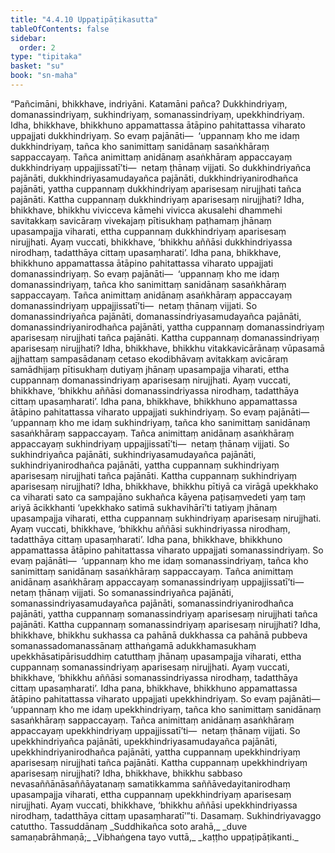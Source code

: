 ```yaml
---
title: "4.4.10 Uppaṭipāṭikasutta"
tableOfContents: false
sidebar:
  order: 2
type: "tipitaka"
basket: "su"
book: "sn-maha"
---
```



<DynamicBreadcrumb />

<Division number="510" book="sn-maha" bookNo="14" page="188">

<Paragraph number="1128" book="sn-maha">
“Pañcimāni, bhikkhave, indriyāni. Katamāni pañca? Dukkhindriyaṃ, domanassindriyaṃ, sukhindriyaṃ, somanassindriyaṃ, upekkhindriyaṃ. Idha, bhikkhave, bhikkhuno appamattassa ātāpino pahitattassa viharato uppajjati dukkhindriyaṃ. So evaṃ pajānāti—  ‘uppannaṃ kho me idaṃ dukkhindriyaṃ, tañca kho sanimittaṃ sanidānaṃ sasaṅkhāraṃ sappaccayaṃ. Tañca animittaṃ anidānaṃ asaṅkhāraṃ appaccayaṃ dukkhindriyaṃ uppajjissatī’ti—  netaṃ ṭhānaṃ vijjati. So dukkhindriyañca pajānāti, dukkhindriyasamudayañca pajānāti, dukkhindriyanirodhañca pajānāti, yattha cuppannaṃ dukkhindriyaṃ aparisesaṃ nirujjhati tañca pajānāti. Kattha cuppannaṃ dukkhindriyaṃ aparisesaṃ nirujjhati? Idha, bhikkhave, bhikkhu vivicceva kāmehi vivicca akusalehi dhammehi savitakkaṃ savicāraṃ vivekajaṃ pītisukhaṃ paṭhamaṃ jhānaṃ upasampajja viharati, ettha cuppannaṃ dukkhindriyaṃ aparisesaṃ nirujjhati. Ayaṃ vuccati, bhikkhave, ‘bhikkhu aññāsi dukkhindriyassa nirodhaṃ, tadatthāya cittaṃ upasaṃharati’.
</Paragraph>

<Paragraph number="1129" book="sn-maha">
Idha pana, bhikkhave, bhikkhuno appamattassa ātāpino pahitattassa viharato uppajjati domanassindriyaṃ. So evaṃ pajānāti—  ‘uppannaṃ kho me idaṃ domanassindriyaṃ, tañca kho sanimittaṃ sanidānaṃ sasaṅkhāraṃ sappaccayaṃ. Tañca animittaṃ anidānaṃ asaṅkhāraṃ appaccayaṃ domanassindriyaṃ uppajjissatī’ti—  netaṃ ṭhānaṃ vijjati. So domanassindriyañca pajānāti, domanassindriyasamudayañca pajānāti, domanassindriyanirodhañca pajānāti, yattha cuppannaṃ domanassindriyaṃ aparisesaṃ nirujjhati tañca pajānāti. Kattha cuppannaṃ domanassindriyaṃ aparisesaṃ nirujjhati? Idha, bhikkhave, bhikkhu vitakkavicārānaṃ vūpasamā ajjhattaṃ sampasādanaṃ cetaso ekodibhāvaṃ avitakkaṃ avicāraṃ samādhijaṃ pītisukhaṃ dutiyaṃ jhānaṃ upasampajja viharati, ettha cuppannaṃ domanassindriyaṃ aparisesaṃ nirujjhati. Ayaṃ vuccati, bhikkhave, ‘bhikkhu aññāsi domanassindriyassa nirodhaṃ, tadatthāya cittaṃ upasaṃharati’.
</Paragraph>

<Paragraph number="1130" book="sn-maha">
Idha pana, bhikkhave, bhikkhuno appamattassa ātāpino pahitattassa viharato uppajjati sukhindriyaṃ. So evaṃ pajānāti—  ‘uppannaṃ kho me idaṃ sukhindriyaṃ, tañca kho sanimittaṃ sanidānaṃ sasaṅkhāraṃ sappaccayaṃ. Tañca animittaṃ anidānaṃ asaṅkhāraṃ appaccayaṃ sukhindriyaṃ uppajjissatī’ti—  netaṃ ṭhānaṃ vijjati. So sukhindriyañca pajānāti, sukhindriyasamudayañca pajānāti, sukhindriyanirodhañca pajānāti, yattha cuppannaṃ sukhindriyaṃ aparisesaṃ nirujjhati tañca pajānāti. Kattha cuppannaṃ sukhindriyaṃ aparisesaṃ nirujjhati? Idha, bhikkhave, bhikkhu pītiyā ca virāgā upekkhako ca viharati sato ca sampajāno sukhañca kāyena paṭisaṃvedeti yaṃ taṃ ariyā ācikkhanti ‘upekkhako satimā sukhavihārī’ti tatiyaṃ jhānaṃ upasampajja viharati, ettha cuppannaṃ sukhindriyaṃ aparisesaṃ nirujjhati. Ayaṃ vuccati, bhikkhave, ‘bhikkhu aññāsi sukhindriyassa nirodhaṃ, tadatthāya cittaṃ upasaṃharati’.
</Paragraph>

<Paragraph number="1131" book="sn-maha">
Idha pana, bhikkhave, bhikkhuno appamattassa ātāpino pahitattassa viharato uppajjati somanassindriyaṃ. So evaṃ pajānāti—  ‘uppannaṃ kho me idaṃ somanassindriyaṃ, tañca kho sanimittaṃ sanidānaṃ sasaṅkhāraṃ sappaccayaṃ. Tañca animittaṃ anidānaṃ asaṅkhāraṃ appaccayaṃ somanassindriyaṃ uppajjissatī’ti—  netaṃ ṭhānaṃ vijjati. So somanassindriyañca pajānāti, somanassindriyasamudayañca pajānāti, somanassindriyanirodhañca pajānāti, yattha cuppannaṃ somanassindriyaṃ aparisesaṃ nirujjhati tañca pajānāti. Kattha cuppannaṃ somanassindriyaṃ aparisesaṃ nirujjhati? Idha, bhikkhave, bhikkhu sukhassa ca pahānā dukkhassa ca pahānā pubbeva somanassadomanassānaṃ atthaṅgamā adukkhamasukhaṃ upekkhāsatipārisuddhiṃ catutthaṃ jhānaṃ upasampajja viharati, ettha cuppannaṃ somanassindriyaṃ aparisesaṃ nirujjhati. Ayaṃ vuccati, bhikkhave, ‘bhikkhu aññāsi somanassindriyassa nirodhaṃ, tadatthāya cittaṃ upasaṃharati’.
</Paragraph>

<Paragraph number="1132" book="sn-maha">
Idha pana, bhikkhave, bhikkhuno appamattassa ātāpino pahitattassa viharato uppajjati upekkhindriyaṃ. So evaṃ pajānāti—  ‘uppannaṃ kho me idaṃ upekkhindriyaṃ, tañca kho sanimittaṃ sanidānaṃ sasaṅkhāraṃ sappaccayaṃ. Tañca animittaṃ anidānaṃ asaṅkhāraṃ appaccayaṃ upekkhindriyaṃ uppajjissatī’ti—  netaṃ ṭhānaṃ vijjati. So upekkhindriyañca pajānāti, upekkhindriyasamudayañca pajānāti, upekkhindriyanirodhañca pajānāti, yattha cuppannaṃ upekkhindriyaṃ aparisesaṃ nirujjhati tañca pajānāti. Kattha cuppannaṃ upekkhindriyaṃ aparisesaṃ nirujjhati? Idha, bhikkhave, bhikkhu sabbaso nevasaññānāsaññāyatanaṃ samatikkamma saññāvedayitanirodhaṃ upasampajja viharati, ettha cuppannaṃ upekkhindriyaṃ aparisesaṃ nirujjhati. Ayaṃ vuccati, bhikkhave, ‘bhikkhu aññāsi upekkhindriyassa nirodhaṃ, tadatthāya cittaṃ upasaṃharatī’”ti.

</Paragraph>
</Division>

<Paragraph number="1133" type="center" book="sn-maha">
Dasamaṃ.



</Paragraph>

<Paragraph number="1134" type="center" book="sn-maha">
Sukhindriyavaggo catuttho.



</Paragraph>

<Paragraph number="1135" type="center" book="sn-maha">
Tassuddānaṃ


</Paragraph>

<Paragraph number="1136" type="verses" book="sn-maha">
_Suddhikañca soto arahā,_  
_duve samaṇabrāhmaṇā;_  
_Vibhaṅgena tayo vuttā,_  
_kaṭṭho uppaṭipāṭikanti._
</Paragraph>